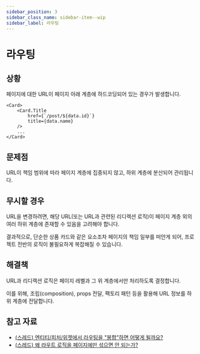 ```yaml
---
sidebar_position: 3
sidebar_class_name: sidebar-item--wip
sidebar_label: 라우팅
---
```

    
    
# 라우팅
    
<WIP ticket="169" />
    
## 상황
    
페이지에 대한 URL이 페이지 아래 계층에 하드코딩되어 있는 경우가 발생합니다.
    
```tsx title="entities/post/card" 
<Card>
    <Card.Title 
        href={`/post/${data.id}`}
        title={data.name}
    />
    ...
</Card>
```

## 문제점

URL이 책임 범위에 따라 페이지 계층에 집중되지 않고, 하위 계층에 분산되어 관리됩니다.

## 무시할 경우

URL을 변경하려면, 해당 URL(또는 URL과 관련된 리디렉션 로직)이 페이지 계층 외의 여러 하위 계층에 존재할 수 있음을 고려해야 합니다.

결과적으로, 단순한 상품 카드와 같은 요소조차 페이지의 책임 일부를 떠안게 되어, 프로젝트 전반의 로직이 불필요하게 복잡해질 수 있습니다.

## 해결책

URL과 리디렉션 로직은 페이지 레벨과 그 위 계층에서만 처리하도록 결정합니다.

이를 위해, 조립(composition), props 전달, 팩토리 패턴 등을 활용해 URL 정보를 하위 계층에 전달합니다.

## 참고 자료

- [(스레드) 엔티티/피처/위젯에서 라우팅을 "봉합"하면 어떻게 될까요?](https://t.me/feature_sliced/4389)
- [(스레드) 왜 라우트 로직을 페이지에만 섞으면 안 되는가?](https://t.me/feature_sliced/3756)
